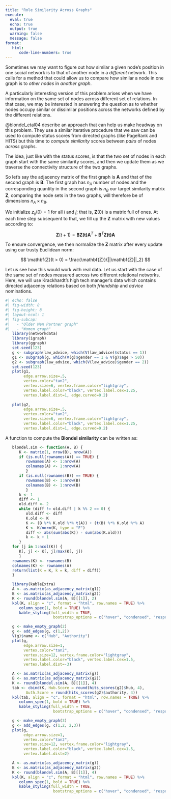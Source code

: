 ```yaml
---
title: "Role Similarity Across Graphs"
execute: 
  eval: true
  echo: true
  output: true
  warning: false
  message: false
format: 
   html:
      code-line-numbers: true
---
```


Sometimes we may want to figure out how similar a given node's position in one social network is to that of another node in a *different* network. This calls for a method that could allow us to compare how similar a node in one graph is to *other nodes* in *another graph*. 

A particularly interesting version of this problem arises when we have information on the same set of nodes across different set of relations. In that case, we may be interested in answering the question as to whether nodes occupy similar or dissimilar positions across the networks defined by the different relations. 

@blondel_etal04 describe an approach that can help us make headway on this problem. They use a similar iterative procedure that we saw can be used to compute status scores from directed graphs (like PageRank and HITS) but this time to *compute similarity* scores between *pairs* of nodes *across* graphs. 

The idea, just like with the status scores, is that the two set of nodes in each graph start with the same similarity scores, and then we update them as we traverse the connectivity structure of the two graphs. 

So let's say the adjacency matrix of the first graph is $\mathbf{A}$ and that of the second graph is $\mathbf{B}$. The first graph has $n_A$ number of nodes and the corresponding quantity in the second graph is $n_B$ our target similarity matrix $\mathbf{Z}$, comparing the node sets in the two graphs, will therefore be of dimensions $n_A \times n_B$. 

We initialize $z_{ij}(0) = 1$ for all $i$ and $j$; that is, $\mathbf{Z}(0)$ is a matrix full of ones. At each time step subsequent to that, we fill up the $\mathbf{Z}$ matrix with new values according to:

$$ 
   \mathbf{Z}(t + 1) = \mathbf{B}\mathbf{Z(t)}\mathbf{A}^T + \mathbf{B}^T\mathbf{Z(t)}\mathbf{A}
$$

To ensure convergence, we then normalize the $\mathbf{Z}$ matrix after every update using our trusty Euclidean norm:

$$
\mathbf{Z}(t > 0) = \frac{\mathbf{Z}}{||\mathbf{Z}||_2}
$$

Let us see how this would work with real data. Let us start with the case of the same set of nodes measured across two different relational networks. Here, we will use Krackhardt's high tech manager's data which contains directed adjacency relations based on both *friendship* and *advice* nominations.

```r
#| echo: false
#| fig-width: 8
#| fig-height: 8
#| layout-ncol: 1
#| fig-subcap:
#|   - "Older Men Partner graph"
#|   - "Women graph"
   library(networkdata)
   library(igraph)
   library(ggraph)
   set.seed(123)
   g <- subgraph(law_advice, which(V(law_advice)$status == 1))
   g1 <- subgraph(g, which(V(g)$gender == 1 & V(g)$age > 50))
   g2 <- subgraph(law_advice, which(V(law_advice)$gender == 2))
   set.seed(123)
   plot(g1, 
        edge.arrow.size=.5, 
        vertex.color="tan2", 
        vertex.size=6, vertex.frame.color="lightgray", 
        vertex.label.color="black", vertex.label.cex=1.25, 
        vertex.label.dist=1, edge.curved=0.2)
   
   plot(g2, 
        edge.arrow.size=.5, 
        vertex.color="tan2", 
        vertex.size=6, vertex.frame.color="lightgray", 
        vertex.label.color="black", vertex.label.cex=1.25, 
        vertex.label.dist=1, edge.curved=0.2)
```

A function to compute the **Blondel similarity** can be written as:

```r
   blondel.sim <- function(A, B) {
      K <- matrix(1, nrow(B), nrow(A))
      if (is.null(rownames(A)) == TRUE) {
         rownames(A) <- 1:nrow(A)
         colnames(A) <- 1:nrow(A)
         }
      if (is.null(rownames(B)) == TRUE) {
         rownames(B) <- 1:nrow(B)
         colnames(B) <- 1:nrow(B)
         }
      k <- 1
      diff <- 1
      old.diff <- 2
      while (diff != old.diff | k %% 2 == 0) {
         old.diff <- diff
         K.old <- K
         K <- (B %*% K.old %*% t(A)) + (t(B) %*% K.old %*% A)
         K <- K/norm(K, type = "F")
         diff <- abs(sum(abs(K)) - sum(abs(K.old)))
         k <- k + 1
      }
   for (j in 1:ncol(K)) {
      K[, j] <- K[, j]/max(K[, j])
      }
   rownames(K) <- rownames(B)
   colnames(K) <- rownames(A)
   return(list(K = K, k = k, diff = diff))
   }
```


```r
   library(kableExtra)
   A <- as.matrix(as_adjacency_matrix(g1))
   B <- as.matrix(as_adjacency_matrix(g2))
   K <- round(blondel.sim(A, B)[[1]], 2)
   kbl(K, align = "c", format = "html", row.names = TRUE) %>% 
      column_spec(1, bold = TRUE) %>% 
      kable_styling(full_width = TRUE,
                     bootstrap_options = c("hover", "condensed", "responsive"))
```


```r
   g <- make_empty_graph(2)
   g <- add_edges(g, c(1,2))
   V(g)$name <- c("Hub", "Authority")
   plot(g, 
        edge.arrow.size=1, 
        vertex.color="tan2", 
        vertex.size=12, vertex.frame.color="lightgray", 
        vertex.label.color="black", vertex.label.cex=1.5, 
        vertex.label.dist=-3)
```

```r
   A <- as.matrix(as_adjacency_matrix(g))
   B <- as.matrix(as_adjacency_matrix(g2))
   K <- round(blondel.sim(A, B)[[1]], 4)
   tab <- cbind(K, Hub.Score = round(hits_scores(g2)$hub, 4), 
         Auth.Score = round(hits_scores(g2)$authority, 4))
   kbl(tab, align = "c", format = "html", row.names = TRUE) %>% 
      column_spec(1, bold = TRUE) %>% 
      kable_styling(full_width = TRUE,
                     bootstrap_options = c("hover", "condensed", "responsive"))
```

```r
   g <- make_empty_graph(3)
   g <- add_edges(g, c(1,2, 2,3))
   plot(g, 
        edge.arrow.size=1, 
        vertex.color="tan2", 
        vertex.size=12, vertex.frame.color="lightgray", 
        vertex.label.color="black", vertex.label.cex=1.5, 
        vertex.label.dist=2)
```

```r
   A <- as.matrix(as_adjacency_matrix(g))
   B <- as.matrix(as_adjacency_matrix(g2))
   K <- round(blondel.sim(A, B)[[1]], 4)
   kbl(K, align = "c", format = "html", row.names = TRUE) %>% 
      column_spec(1, bold = TRUE) %>% 
      kable_styling(full_width = TRUE,
                     bootstrap_options = c("hover", "condensed", "responsive"))
```


